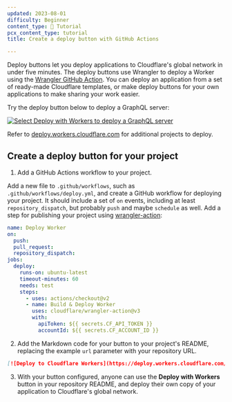 ```yaml
---
updated: 2023-08-01
difficulty: Beginner
content_type: 📝 Tutorial
pcx_content_type: tutorial
title: Create a deploy button with GitHub Actions

---
```


Deploy buttons let you deploy applications to Cloudflare's global network in under five minutes. The deploy buttons use Wrangler to deploy a Worker using the [Wrangler GitHub Action](https://github.com/marketplace/actions/deploy-to-cloudflare-workers-with-wrangler). You can deploy an application from a set of ready-made Cloudflare templates, or make deploy buttons for your own applications to make sharing your work easier.

Try the deploy button below to deploy a GraphQL server:

[![Select Deploy with Workers to deploy a GraphQL server](https://deploy.workers.cloudflare.com/button)](https://deploy.workers.cloudflare.com/?url=https://github.com/cloudflare/workers-graphql-server)

Refer to [deploy.workers.cloudflare.com](https://deploy.workers.cloudflare.com/) for additional projects to deploy.

## Create a deploy button for your project

1. Add a GitHub Actions workflow to your project.

Add a new file to `.github/workflows`, such as `.github/workflows/deploy.yml`, and create a GitHub workflow for deploying your project. It should include a set of `on` events, including at least `repository_dispatch`, but probably `push` and maybe `schedule` as well. Add a step for publishing your project using [wrangler-action](https://github.com/cloudflare/wrangler-action):

```yaml
name: Deploy Worker
on:
  push:
  pull_request:
  repository_dispatch:
jobs:
  deploy:
    runs-on: ubuntu-latest
    timeout-minutes: 60
    needs: test
    steps:
      - uses: actions/checkout@v2
      - name: Build & Deploy Worker
        uses: cloudflare/wrangler-action@v3
        with:
          apiToken: ${{ secrets.CF_API_TOKEN }}
          accountId: ${{ secrets.CF_ACCOUNT_ID }}
```

2. Add the Markdown code for your button to your project's README, replacing the example `url` parameter with your repository URL.

```md
[![Deploy to Cloudflare Workers](https://deploy.workers.cloudflare.com/button)](https://deploy.workers.cloudflare.com/?url=https://github.com/YOURUSERNAME/YOURREPO)
```

3. With your button configured, anyone can use the **Deploy with Workers** button in your repository README, and deploy their own copy of your application to Cloudflare's global network.
